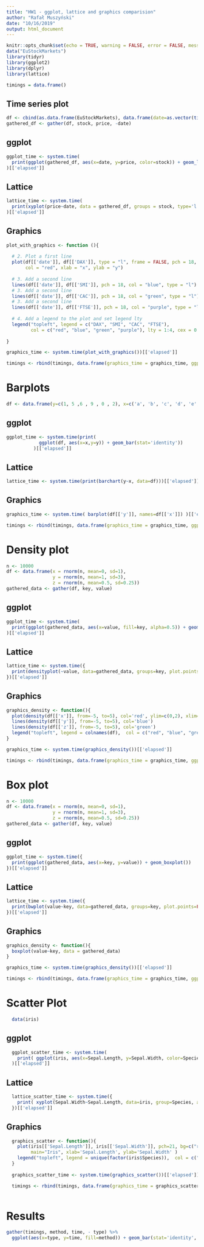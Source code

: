 ```yaml
---
title: "HW1 - ggplot, lattice and graphics comparision"
author: "Rafał Muszyński"
date: "10/16/2019"
output: html_document
---
```


```r
knitr::opts_chunk$set(echo = TRUE, warning = FALSE, error = FALSE, message = FALSE, results = 'hide')
data("EuStockMarkets")
library(tidyr)
library(ggplot2)
library(dplyr)
library(lattice)

timings = data.frame()

```

## Time series plot

```r
df <- cbind(as.data.frame(EuStockMarkets), data.frame(date=as.vector(time(EuStockMarkets))))
gathered_df <- gather(df, stock, price, -date)
```

## ggplot
```r
ggplot_time <- system.time(
  print(ggplot(gathered_df, aes(x=date, y=price, color=stock)) + geom_line())
)[['elapsed']]

```

## Lattice
```r
lattice_time <- system.time(
  print(xyplot(price~date, data = gathered_df, groups = stock, type='l'))
)[['elapsed']]
```

## Graphics
```r
plot_with_graphics <- function (){
  
  # 2. Plot a first line
  plot(df[['date']], df[['DAX']], type = "l", frame = FALSE, pch = 18,
       col = "red", xlab = "x", ylab = "y")
  
  # 3. Add a second line
  lines(df[['date']], df[['SMI']], pch = 18, col = "blue", type = "l")
  # 3. Add a second line
  lines(df[['date']], df[['CAC']], pch = 18, col = "green", type = "l")
  # 3. Add a second line
  lines(df[['date']], df[['FTSE']], pch = 18, col = "purple", type = "l")
  
  # 4. Add a legend to the plot and set legend lty
  legend("topleft", legend = c("DAX", "SMI", "CAC", "FTSE"),
         col = c("red", "blue", "green", "purple"), lty = 1:4, cex = 0.8)
  
}

graphics_time <- system.time(plot_with_graphics())[['elapsed']]

```

```r
timings <- rbind(timings, data.frame(graphics_time = graphics_time, ggplot_time = ggplot_time, lattice_time = lattice_time, type='lines'))
```

# Barplots

```r
df <- data.frame(y=c(1, 5 ,6 , 9 , 0 , 2), x=c('a', 'b', 'c', 'd', 'e', 'f'))
```

## ggplot
```r
ggplot_time <- system.time(print(
            ggplot(df, aes(x=x,y=y)) + geom_bar(stat='identity'))
          )[['elapsed']]
```

## Lattice
```r
lattice_time <- system.time(print(barchart(y~x, data=df)))[['elapsed']]
```

## Graphics
```r
graphics_time <- system.time( barplot(df[['y']], names=df[['x']]) )[['elapsed']]
```

```r
timings <- rbind(timings, data.frame(graphics_time = graphics_time, ggplot_time = ggplot_time, lattice_time = lattice_time, type='barplot'))
```

# Density plot

```r
n <- 10000
df <- data.frame(x = rnorm(n, mean=0, sd=1), 
                 y = rnorm(n, mean=1, sd=3), 
                 z = rnorm(n, mean=0.5, sd=0.25)) 
gathered_data <- gather(df, key, value)
```

## ggplot
```r
ggplot_time <- system.time(
  print(ggplot(gathered_data, aes(x=value, fill=key, alpha=0.5)) + geom_density())
)[['elapsed']]
```

## Lattice
```r
lattice_time <- system.time({
  print(densityplot(~value, data=gathered_data, groups=key, plot.points=FALSE, auto.key=TRUE))
})[['elapsed']]
```

## Graphics
```r
graphics_density <- function(){
  plot(density(df[['x']], from=-5, to=5), col='red', ylim=c(0,2), xlim=c(-5,5), main='density', xlab='x')
  lines(density(df[['y']], from=-5, to=5), col='blue')
  lines(density(df[['z']], from=-5, to=5), col='green')
  legend("topleft", legend = colnames(df),  col = c("red", "blue", "green"), lty = 1:4, cex = 0.8)
}

graphics_time <- system.time(graphics_density())[['elapsed']]
```

```r
timings <- rbind(timings, data.frame(graphics_time = graphics_time, ggplot_time = ggplot_time, lattice_time = lattice_time, type='density plot'))

```

# Box plot
```r
n <- 10000
df <- data.frame(x = rnorm(n, mean=0, sd=1), 
                 y = rnorm(n, mean=1, sd=3), 
                 z = rnorm(n, mean=0.5, sd=0.25)) 
gathered_data <- gather(df, key, value)
```

## ggplot
```r
ggplot_time <- system.time({
  print(ggplot(gathered_data, aes(x=key, y=value)) + geom_boxplot())
})[['elapsed']]

```


## Lattice
```r

lattice_time <- system.time({
  print(bwplot(value~key, data=gathered_data, groups=key, plot.points=FALSE))
})[['elapsed']]
```

## Graphics
```r
graphics_density <- function(){
  boxplot(value~key, data = gathered_data)
}

graphics_time <- system.time(graphics_density())[['elapsed']]
```

```r
timings <- rbind(timings, data.frame(graphics_time = graphics_time, ggplot_time = ggplot_time, lattice_time = lattice_time, type='box plot'))
```



# Scatter Plot

```r
  data(iris)
```

## ggplot
```r
  ggplot_scatter_time <- system.time(
    print( ggplot(iris, aes(x=Sepal.Length, y=Sepal.Width, color=Species)) + geom_point() )
  )[['elapsed']]
```

## Lattice
```r
  lattice_scatter_time <- system.time({
    print( xyplot(Sepal.Width~Sepal.Length, data=iris, group=Species, auto.key = TRUE) )
  })[['elapsed']]
```

## Graphics
```r
  graphics_scatter <- function(){
    plot(iris[['Sepal.Length']], iris[['Sepal.Width']], pch=21, bg=c("red","green","blue")[unclass(iris$Species)], 
         main="Iris", xlab='Sepal.Length', ylab='Sepal.Width' )
    legend("topleft", legend = unique(factor(iris$Species)),  col = c("red", "green", "blue"), lty = 1:4, cex = 0.8)
  }
  
  graphics_scatter_time <- system.time(graphics_scatter())[['elapsed']]
```

```r
  timings <- rbind(timings, data.frame(graphics_time = graphics_scatter_time, ggplot_time = ggplot_scatter_time, lattice_time = lattice_scatter_time, type='scatter'))
  
```

# Results

```r
gather(timings, method, time, - type) %>% 
  ggplot(aes(x=type, y=time, fill=method)) + geom_bar(stat='identity', position='dodge')
```
